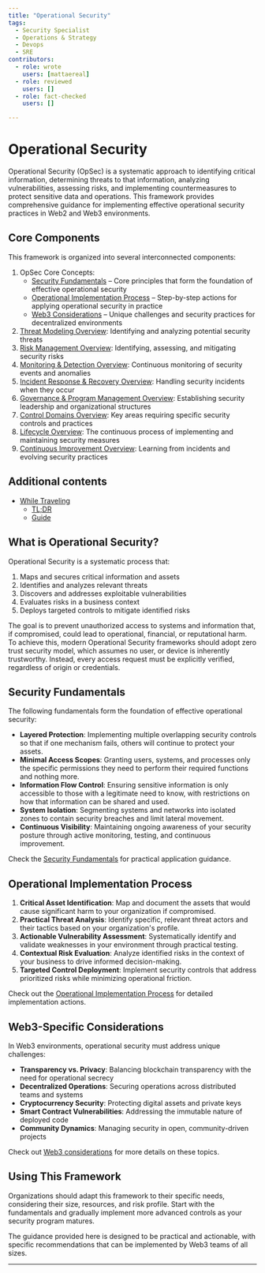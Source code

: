 ```yaml
---
title: "Operational Security"
tags:
  - Security Specialist
  - Operations & Strategy
  - Devops
  - SRE
contributors:
  - role: wrote
    users: [mattaereal]
  - role: reviewed
    users: []
  - role: fact-checked
    users: []

---
```



<TagProvider>
<TagFilter />

# Operational Security

<TagList tags={frontmatter.tags} />
<AttributionList contributors={frontmatter.contributors} />

Operational Security (OpSec) is a systematic approach to identifying critical information, determining threats to that information, analyzing vulnerabilities, assessing risks, and implementing countermeasures to protect sensitive data and operations. This framework provides comprehensive guidance for implementing effective operational security practices in Web2 and Web3 environments.

## Core Components

This framework is organized into several interconnected components:

1. OpSec Core Concepts:
   - [Security Fundamentals](/opsec/core-concepts/security-fundamentals) – Core principles that form the foundation of effective operational security
   - [Operational Implementation Process](/opsec/core-concepts/implementation-process) – Step-by-step actions for applying operational security in practice
   - [Web3 Considerations](/opsec/core-concepts/web3-considerations) – Unique challenges and security practices for decentralized environments
2. [Threat Modeling Overview](/opsec/threat-modeling-overview): Identifying and analyzing potential security threats
3. [Risk Management Overview](/opsec/risk-management-overview): Identifying, assessing, and mitigating security risks
4. [Monitoring & Detection Overview](/opsec/monitoring-detection): Continuous monitoring of security events and anomalies
5. [Incident Response & Recovery Overview](/opsec/incident-response-recovery): Handling security incidents when they occur
6. [Governance & Program Management Overview](/opsec/governance-program-management): Establishing security leadership and organizational structures
7. [Control Domains Overview](/opsec/control-domains): Key areas requiring specific security controls and practices
8. [Lifecycle Overview](/opsec/lifecycle): The continuous process of implementing and maintaining security measures
9. [Continuous Improvement Overview](/opsec/continuous-improvement-metrics): Learning from incidents and evolving security practices

## Additional contents

- [While Traveling](/opsec/travel/overview)
  - [TL;DR](/opsec/travel/tldr)
  - [Guide](/opsec/travel/guide)
  
## What is Operational Security?

Operational Security is a systematic process that:

1. Maps and secures critical information and assets
2. Identifies and analyzes relevant threats
3. Discovers and addresses exploitable vulnerabilities
4. Evaluates risks in a business context
5. Deploys targeted controls to mitigate identified risks

The goal is to prevent unauthorized access to systems and information that, if compromised, could lead to operational, financial, or reputational harm. To achieve this, modern Operational Security frameworks should adopt zero trust security model, which assumes no user, or device is inherently trustworthy. Instead, every access request must be explicitly verified, regardless of origin or credentials.

## Security Fundamentals

The following fundamentals form the foundation of effective operational security:

- **Layered Protection**: Implementing multiple overlapping security controls so that if one mechanism fails, others will continue to protect your assets.
- **Minimal Access Scopes**: Granting users, systems, and processes only the specific permissions they need to perform their required functions and nothing more.
- **Information Flow Control**: Ensuring sensitive information is only accessible to those with a legitimate need to know, with restrictions on how that information can be shared and used.
- **System Isolation**: Segmenting systems and networks into isolated zones to contain security breaches and limit lateral movement.
- **Continuous Visibility**: Maintaining ongoing awareness of your security posture through active monitoring, testing, and continuous improvement.

Check the [Security Fundamentals](/opsec/core-concepts/security-fundamentals) for practical application guidance.

## Operational Implementation Process

1. **Critical Asset Identification**: Map and document the assets that would cause significant harm to your organization if compromised.
2. **Practical Threat Analysis**: Identify specific, relevant threat actors and their tactics based on your organization's profile.
3. **Actionable Vulnerability Assessment**: Systematically identify and validate weaknesses in your environment through practical testing.
4. **Contextual Risk Evaluation**: Analyze identified risks in the context of your business to drive informed decision-making.
5. **Targeted Control Deployment**: Implement security controls that address prioritized risks while minimizing operational friction.

Check out the [Operational Implementation Process](/opsec/core-concepts/implementation-process) for detailed implementation actions.

## Web3-Specific Considerations

In Web3 environments, operational security must address unique challenges:

- **Transparency vs. Privacy**: Balancing blockchain transparency with the need for operational secrecy
- **Decentralized Operations**: Securing operations across distributed teams and systems
- **Cryptocurrency Security**: Protecting digital assets and private keys
- **Smart Contract Vulnerabilities**: Addressing the immutable nature of deployed code
- **Community Dynamics**: Managing security in open, community-driven projects

Check out [Web3 considerations](/opsec/core-concepts/web3-considerations) for more details on these topics.

## Using This Framework

Organizations should adapt this framework to their specific needs, considering their size, resources, and risk profile. Start with the fundamentals and gradually implement more advanced controls as your security program matures.

The guidance provided here is designed to be practical and actionable, with specific recommendations that can be implemented by Web3 teams of all sizes.

---

</TagProvider>
<ContributeFooter />